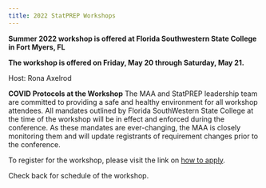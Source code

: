 ```yaml
---
title: 2022 StatPREP Workshops
---
```


**Summer 2022 workshop is offered at Florida Southwestern State College in Fort Myers, FL**

**The workshop is offered on Friday, May 20 through Saturday, May 21.**

Host: Rona Axelrod

**COVID Protocols at the Workshop**
The MAA and StatPREP leadership team are committed to providing a safe and healthy environment for all workshop attendees. All mandates outlined by Florida SouthWestern State College at the time of the workshop will be in effect and enforced during the conference. As these mandates are ever-changing, the MAA is closely monitoring them and will update registrants of requirement changes prior to the conference.

To register for the workshop, please visit the link on [how to apply](https://maa.org/statprep#Apply).

Check back for schedule of the workshop.
